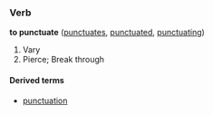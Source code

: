 ===Verb===
'''to punctuate''' ([[punctuates]], [[punctuated]], [[punctuating]])

# Vary
# Pierce; Break through
====Derived terms====
*[[punctuation]]